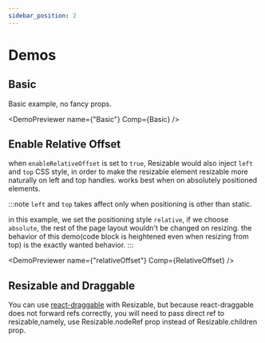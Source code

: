 ```yaml
---
sidebar_position: 2
---
```


# Demos


## Basic

Basic example, no fancy props.



<DemoPreviewer name={"Basic"} Comp={Basic} />

## Enable Relative Offset

when `enableRelativeOffset` is set to `true`, Resizable would also inject `left` and `top` CSS style,
in order to make the resizable element resizable more naturally on left and top handles.
works best when on absolutely positioned elements.

:::note
`left` and `top` takes affect only when positioning is other than static.

in this example, we set the positioning style `relative`, if we choose `absolute`, the rest of the page layout wouldn't be
changed on resizing. the behavior of this demo(code block is heightened even when resizing from top) is the exactly wanted behavior.
:::


<DemoPreviewer name={"relativeOffset"} Comp={RelativeOffset} />

## Resizable and Draggable

You can use [react-draggable](https://www.npmjs.com/package/react-draggable) with Resizable, but because react-draggable
does not forward refs correctly, you will need to pass direct ref to resizable,namely,
use Resizable.nodeRef prop instead of Resizable.children prop.


[//]: # (import Draggable from '@site/src/demos/draggable';)

[//]: # ()
[//]: # (<DemoPreviewer name={"draggable"} Comp={Draggable} />)

[//]: # ()
[//]: # (## handle styling)

[//]: # ()
[//]: # (import HandleStyles from '@site/src/demos/handleStyles';)

[//]: # ()
[//]: # (<DemoPreviewer name={"handleStyles"} Comp={HandleStyles} />)

[//]: # ()
